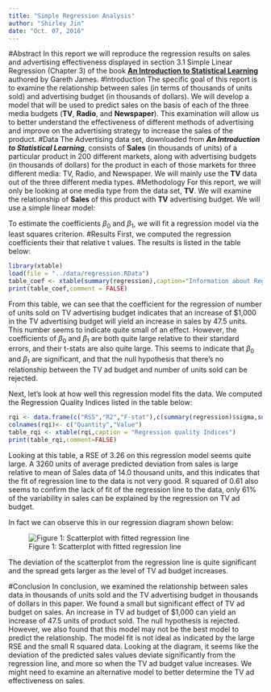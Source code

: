 ```yaml
---
title: "Simple Regression Analysis"
author: "Shirley Jin"
date: "Oct. 07, 2016"
---
```


#Abstract
In this report we will reproduce the regression results on sales and advertising effectiveness displayed in section 3.1 Simple Linear Regression (Chapter 3) of the book [**An Introduction to Statistical Learning**](http://www-bcf.usc.edu/~gareth/ISL/) authored by Gareth James.
#Introduction
The specific goal of this report is to examine the relationship between sales (in terms of thousands of units sold) and advertising budget (in thousands of dollars). We will develop a model that will be used to predict sales on the basis of each of the three media budgets (**TV**, **Radio**, and **Newspaper**). This examination will allow us to better understand the effectiveness of different methods of advertising and improve on the advertising strategy to increase the sales of the product.
#Data
The Advertising data set, downloaded from _**An Introduction to Statistical Learning**_, consists of **Sales** (in thousands of units) of a particular product in 200 different markets, along with advertising budgets (in thousands of dollars) for the product in each of those markets for three different media: TV, Radio, and Newspaper. We will mainly use the **TV** data out of the three different media types.
#Methodology
For this report, we will only be looking at one media type from the data set, **TV**. We will examine the relationship of **Sales** of this product with **TV** advertising budget. We will use a simple linear model:
\begin{center}

 Sales  = $\beta_0$ + $\beta_1$ * TV

\end{center}
To estimate the coefficients $\beta_0$ and $\beta_1$, we will fit a regression model via the least squares criterion.
#Results
First, we computed the regression coefficients their that relative t values. The results is listed in the table below:
```r
library(xtable)
load(file = "../data/regression.RData")
table_coef <- xtable(summary(regression),caption="Information about Regression Coefficients")
print(table_coef,comment = FALSE)
```
From this table, we can see that the coefficient for the regression of number of units sold on TV advertising budget indicates that an increase of $1,000 in the TV advertising budget will yield an increase in sales by 47.5 units. This number seems to indicate quite small of an effect. However, the coefficients of $\beta_0$ and $\beta_1$ are both quite large relative to their standard errors, and their t-stats are also quite large. This seems to indicate that $\beta_0$ and $\beta_1$ are significant, and that the null hypothesis that there's no relationship between the TV ad budget and number of units sold can be rejected.

Next, let's look at how well this regression model fits the data. We computed the Regression Quality Indices listed in the table below:
```r
rqi <- data.frame(c("RSS","R2","F-stat"),c(summary(regression)$sigma,summary(regression)$r.squared,summary(regression)$fstatistic[1]))
colnames(rqi)<- c("Quantity","Value")
table_rqi <- xtable(rqi,caption = "Regression quality Indices")
print(table_rqi,comment=FALSE)
```
Looking at this table, a RSE of 3.26 on this regression model seems quite large. A 3260 units of average predicted deviation from sales is large relative to mean of Sales data of 14.0 thousand units, and this indicates that the fit of regression line to the data is not very good. R squared of 0.61 also seems to confirm the lack of fit of the regression line to the data, only 61% of the variability in sales can be explained by the regression on TV ad budget.

In fact we can observe this in our regression diagram shown below:

![Figure 1: Scatterplot with fitted regression line](../images/scatterplot-tv-sales.png)

The deviation of the scatterplot from the regression line is quite significant and the spread gets larger as the level of TV ad budget increases.

#Conclusion
In conclusion, we examined the relationship between sales data in thousands of units sold and the TV advertising budget in thousands of dollars in this paper. We found a small but significant effect of TV ad budget on sales. An increase in TV ad budget of $1,000 can yield an increase of 47.5 units of product sold. The null hypothesis is rejected. However, we also found that this model may not be the best model to predict the relationship. The model fit is not ideal as indicated by the large RSE and the small R squared data. Looking at the diagram, it seems like the deviation of the predicted sales values deviate significantly from the regression line, and more so when the TV ad budget value increases. We might need to examine an alternative model to better determine the TV ad effectiveness on sales.
